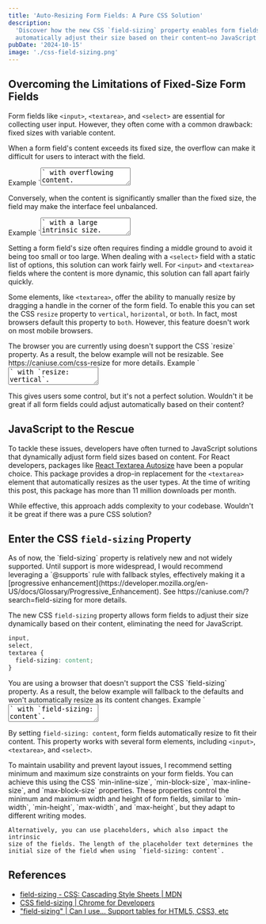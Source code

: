 ```yaml
---
title: 'Auto-Resizing Form Fields: A Pure CSS Solution'
description:
  'Discover how the new CSS `field-sizing` property enables form fields to
  automatically adjust their size based on their content—no JavaScript required.'
pubDate: '2024-10-15'
image: './css-field-sizing.png'
---
```



## Overcoming the Limitations of Fixed-Size Form Fields

Form fields like `<input>`, `<textarea>`, and `<select>` are essential for
collecting user input. However, they often come with a common drawback: fixed
sizes with variable content.

When a form field's content exceeds its fixed size, the overflow can make it
difficult for users to interact with the field.

<label class="font-semibold text-zinc-950 dark:text-zinc-50">
  Example `<textarea>` with overflowing content.
  <textarea
    class:list={[
      'block w-full px-4 py-3 resize-none max-block-size-[10lh]',
      'bg-white/5 text-zinc-950 dark:text-zinc-50 font-normal',
      'rounded border border-zinc-300 dark:border-zinc-700',
      'placeholder:text-zinc-700 dark:placeholder:text-zinc-300',
      'focus-visible:outline-offset-2 focus-visible:outline-blue-600 dark:focus-visible:outline-blue-400',
    ]}
    placeholder="Type here..."
  >
    {`Lorem ipsum dolor sit amet, consectetur adipiscing elit, sed do eiusmod
tempor incididunt ut labore et dolore magna aliqua. Ut enim ad minim veniam,
quis nostrud exercitation ullamco laboris nisi ut aliquip ex ea commodo
consequat. Duis aute irure dolor in reprehenderit in voluptate velit esse
cillum dolore eu fugiat nulla pariatur.`}
  </textarea>
</label>

Conversely, when the content is significantly smaller than the fixed size, the
field may make the interface feel unbalanced.

<label class="font-semibold text-zinc-950 dark:text-zinc-50">
  Example `<textarea>` with a large intrinsic size.
  <textarea
    class:list={[
      'block w-full px-4 py-3 resize-none block-size-[10lh]',
      'bg-white/5 text-zinc-950 dark:text-zinc-50 font-normal',
      'rounded border border-zinc-300 dark:border-zinc-700',
      'placeholder:text-zinc-700 dark:placeholder:text-zinc-300',
      'focus-visible:outline-offset-2 focus-visible:outline-blue-600 dark:focus-visible:outline-blue-400',
    ]}
    placeholder="Type here..."
  >
  </textarea>
</label>

Setting a form field's size often requires finding a middle ground to avoid it
being too small or too large. When dealing with a `<select>` field with a static
list of options, this solution can work fairly well. For `<input>` and
`<textarea>` fields where the content is more dynamic, this solution can fall
apart fairly quickly.

Some elements, like `<textarea>`, offer the ability to manually resize by
dragging a handle in the corner of the form field. To enable this you can set
the CSS `resize` property to `vertical`, `horizontal`, or `both`. In fact, most
browsers default this property to `both`. However, this feature doesn't work on
most mobile browsers.

<Alert class="supports-resize-y:hidden" variant="info">
  The browser you are currently using doesn't support the CSS `resize` property.
  As a result, the below example will not be resizable. See
  https://caniuse.com/css-resize for more details.
</Alert>

<label class="font-semibold text-zinc-950 dark:text-zinc-50">
  Example `<textarea>` with `resize: vertical`.
  <textarea
    class:list={[
      'block w-full px-4 py-3 resize-y max-block-size-[10lh]',
      'bg-white/5 text-zinc-950 dark:text-zinc-50 font-normal',
      'rounded border border-zinc-300 dark:border-zinc-700',
      'placeholder:text-zinc-700 dark:placeholder:text-zinc-300',
      'focus-visible:outline-offset-2 focus-visible:outline-blue-600 dark:focus-visible:outline-blue-400',
    ]}
    placeholder="Type here..."
  >
    {`Lorem ipsum dolor sit amet, consectetur adipiscing elit, sed do eiusmod
tempor incididunt ut labore et dolore magna aliqua. Ut enim ad minim veniam,
quis nostrud exercitation ullamco laboris nisi ut aliquip ex ea commodo
consequat. Duis aute irure dolor in reprehenderit in voluptate velit esse
cillum dolore eu fugiat nulla pariatur.`}
  </textarea>
</label>

This gives users some control, but it's not a perfect solution. Wouldn't it be
great if all form fields could adjust automatically based on their content?

## JavaScript to the Rescue

To tackle these issues, developers have often turned to JavaScript solutions
that dynamically adjust form field sizes based on content. For React developers,
packages like
[React Textarea Autosize](https://github.com/Andarist/react-textarea-autosize)
have been a popular choice. This package provides a drop-in replacement for the
`<textarea>` element that automatically resizes as the user types. At the time
of writing this post, this package has more than 11 million downloads per month.

While effective, this approach adds complexity to your codebase. Wouldn't it be
great if there was a pure CSS solution?

## Enter the CSS `field-sizing` Property

<Alert variant="warning">
  As of now, the `field-sizing` property is relatively new and not widely
  supported. Until support is more widespread, I would recommend leveraging a
  `@supports` rule with fallback styles, effectively making it a [progressive
  enhancement](https://developer.mozilla.org/en-US/docs/Glossary/Progressive_Enhancement).
  See https://caniuse.com/?search=field-sizing for more details.
</Alert>

The new CSS `field-sizing` property allows form fields to adjust their size
dynamically based on their content, eliminating the need for JavaScript.

```css
input,
select,
textarea {
  field-sizing: content;
}
```

<Alert class="supports-field-sizing-content:hidden" variant="info">
  You are using a browser that doesn't support the CSS `field-sizing` property.
  As a result, the below example will fallback to the defaults and won't
  automatically resize as its content changes.
</Alert>

<label class="font-semibold text-zinc-950 dark:text-zinc-50">
  Example `<textarea>` with `field-sizing: content`.
  <textarea
    class:list={[
      'block w-full px-4 py-3 resize-y max-block-size-[10lh]',
      'bg-white/5 text-zinc-950 dark:text-zinc-50 font-normal',
      'rounded border border-zinc-300 dark:border-zinc-700',
      'placeholder:text-zinc-700 dark:placeholder:text-zinc-300',
      'focus-visible:outline-offset-2 focus-visible:outline-blue-600 dark:focus-visible:outline-blue-400',
      'supports-field-sizing-content:resize-none supports-field-sizing-content:field-sizing-content',
    ]}
    placeholder="Type here..."
  >
    {`Lorem ipsum dolor sit amet, consectetur adipiscing elit, sed do eiusmod
tempor incididunt ut labore et dolore magna aliqua. Ut enim ad minim veniam,
quis nostrud exercitation ullamco laboris nisi ut aliquip ex ea commodo
consequat. Duis aute irure dolor in reprehenderit in voluptate velit esse
cillum dolore eu fugiat nulla pariatur.`}
  </textarea>
</label>

By setting `field-sizing: content`, form fields automatically resize to fit
their content. This property works with several form elements, including
`<input>`, `<textarea>`, and `<select>`.

<Alert variant="info">
    To maintain usability and prevent layout issues, I recommend setting minimum
    and maximum size constraints on your form fields. You can achieve this using
    the CSS `min-inline-size`, `min-block-size`, `max-inline-size`, and
    `max-block-size` properties. These properties control the minimum and
    maximum width and height of form fields, similar to `min-width`,
    `min-height`, `max-width`, and `max-height`, but they adapt to different
    writing modes.

    Alternatively, you can use placeholders, which also impact the intrinsic
    size of the fields. The length of the placeholder text determines the
    initial size of the field when using `field-sizing: content`.

</Alert>

## References

- [field-sizing - CSS: Cascading Style Sheets | MDN](https://developer.mozilla.org/en-US/docs/Web/CSS/field-sizing)
- [CSS field-sizing | Chrome for Developers](https://developer.chrome.com/docs/css-ui/css-field-sizing)
- ["field-sizing" | Can I use... Support tables for HTML5, CSS3, etc](https://caniuse.com/?search=field-sizing)
